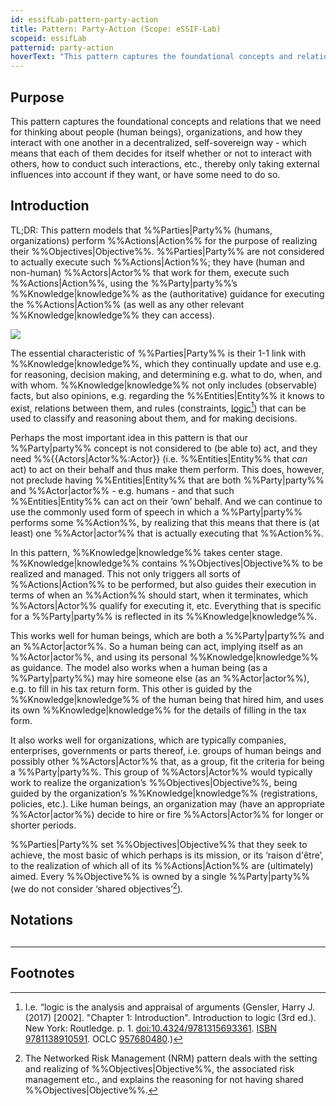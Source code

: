 ```yaml
---
id: essifLab-pattern-party-action
title: Pattern: Party-Action (Scope: eSSIF-Lab)
scopeid: essifLab
patternid: party-action
hoverText: "This pattern captures the foundational concepts and relations that we need for thinking about people (human beings), organizations, and how they interact with one another in a decentralized, self-sovereign way - which means that each of them decides for itself whether or not to interact with others, how to conduct such interactions, etc., thereby only taking external influences into account if they want, or have some need to do so."
---
```


## Purpose
<!--Concisely describe what can you do with the pattern that is (at least) harder if you didn't have it.-->
This pattern captures the foundational concepts and relations that we need for thinking about people (human beings), organizations, and how they interact with one another in a decentralized, self-sovereign way - which means that each of them decides for itself whether or not to interact with others, how to conduct such interactions, etc., thereby only taking external influences into account if they want, or have some need to do so.

## Introduction
<!--Gently introduce the pattern, by referring to real-world situations and using colloquial terms, so that when someone has read the text, (s)he knows what it is about, and is ready to delve into the specifics of the pattern-->
TL;DR: This pattern models that %%Parties|Party%% (humans, organizations) perform %%Actions|Action%% for the purpose of realizing their %%Objectives|Objective%%. %%Parties|Party%% are not considered to actually execute such %%Actions|Action%%; they have (human and non-human) %%Actors|Actor%% that work for them, execute such %%Actions|Action%%, using the %%Party|party%%’s %%Knowledge|knowledge%% as the (authoritative) guidance for executing the %%Actions|Action%% (as well as any other relevant %%Knowledge|knowledge%% they can access).

<Image src=pattern-Party-action.png />

The essential characteristic of %%Parties|Party%% is their 1-1 link with %%Knowledge|knowledge%%, which they continually update and use e.g. for reasoning, decision making, and determining e.g. what to do, when, and with whom. %%Knowledge|knowledge%% not only includes (observable) facts, but also opinions, e.g. regarding the %%Entities|Entity%% it knows to exist, relations between them, and rules (constraints, [logic](https://en.wikipedia.org/wiki/Logic)[^1]) that can be used to classify and reasoning about them, and for making decisions. 

Perhaps the most important idea in this pattern is that our %%Party|party%% concept is not considered to (be able to) act, and they need %%{{Actors|Actor%%:Actor}} (i.e. %%Entities|Entity%% that _can_ act) to act on their behalf and thus make them perform. This does, however,  not preclude having %%Entities|Entity%% that are both %%Party|party%% and %%Actor|actor%% - e.g. humans - and that such %%Entities|Entity%% can act on their ‘own’ behalf. And we can continue to use the commonly used form of speech in which a %%Party|party%% performs some %%Action%%, by realizing that this means that there is (at least) one %%Actor|actor%% that is actually executing that %%Action%%.

In this pattern, %%Knowledge|knowledge%% takes center stage. %%Knowledge|knowledge%% contains %%Objectives|Objective%% to be realized and managed. This not only triggers all sorts of %%Actions|Action%% to be performed, but also guides their execution in terms of when an %%Action%% should start, when it terminates, which %%Actors|Actor%% qualify for executing it, etc. Everything that is specific for a %%Party|party%% is reflected in its %%Knowledge|knowledge%%.

This works well for human beings, which are both a %%Party|party%% and an %%Actor|actor%%. So a human being can act, implying itself as an %%Actor|actor%%, and using its personal %%Knowledge|knowledge%% as guidance. The model also works when a human being (as a %%Party|party%%) may hire someone else (as an %%Actor|actor%%), e.g. to fill in his tax return form. This other is guided by the %%Knowledge|knowledge%% of the human being that hired him, and uses its own %%Knowledge|knowledge%% for the details of filling in the tax form.

It also works well for organizations, which are typically companies, enterprises, governments or parts thereof, i.e. groups of human beings and possibly other %%Actors|Actor%% that, as a group, fit the criteria for being a %%Party|party%%. This group of %%Actors|Actor%% would typically work to realize the organization’s %%Objectives|Objective%%, being guided by the organization’s %%Knowledge|knowledge%% (registrations, policies, etc.). Like human beings, an organization may (have an appropriate %%Actor|actor%%) decide to hire or fire %%Actors|Actor%% for longer or shorter periods.

%%Parties|Party%% set %%Objectives|Objective%% that they seek to achieve, the most basic of which perhaps is its mission, or its ‘raison d'être’, to the realization of which all of its %%Actions|Action%% are (ultimately) aimed. Every %%Objective%% is owned by a single %%Party|party%% (we do not consider ‘shared objectives’[^2]).

## Notations
<!--This (optional) section specifies the notations that are used, or refers to such a specification.-->

## <!-- any number of other sections, as is fit for describing the pattern -->
<!--text as appropriate for such a section -->

---
## Footnotes
<!--This (optional) section contains any footnotes that may have been specified in the text above.-->

[^1]: I.e. “logic is the analysis and appraisal of arguments (Gensler, Harry J. (2017) [2002]. "Chapter 1: Introduction". Introduction to logic (3rd ed.). New York: Routledge. p. 1. [doi:10.4324/9781315693361](https://doi.org/10.4324%2F9781315693361). [ISBN 9781138910591](https://en.wikipedia.org/wiki/Special:BookSources/9781138910591). OCLC [957680480](https://www.worldcat.org/oclc/957680480).)

[^2]: The Networked Risk Management (NRM) pattern deals with the setting and realizing of %%Objectives|Objective%%, the associated risk management etc., and explains the reasoning for not having shared %%Objectives|Objective%%.